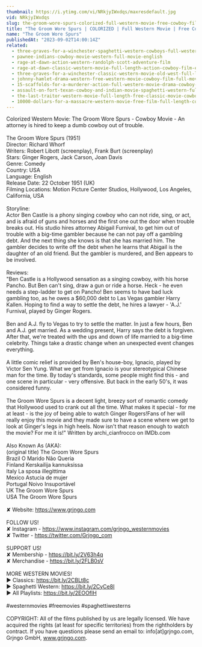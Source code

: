 ```yaml
---
thumbnail: https://i.ytimg.com/vi/NRkjyIWxdqs/maxresdefault.jpg
vid: NRkjyIWxdqs
slug: the-groom-wore-spurs-colorized-full-western-movie-free-cowboy-film
title: "The Groom Wore Spurs | COLORIZED | Full Western Movie | Free Cowboy Film"
name: "The Groom Wore Spurs"
publishedAt: "2023-09-02T14:00:14Z"
related:
  - three-graves-for-a-winchester-spaghetti-western-cowboys-full-western-movie
  - pawnee-indians-cowboy-movie-western-full-movie-english
  - rage-at-dawn-action-western-randolph-scott-adventure-film
  - rage-at-dawn-classic-western-movie-full-length-action-cowboy-film-english-drama
  - three-graves-for-a-winchester-classic-western-movie-old-west-full-length-english
  - johnny-hamlet-drama-western-free-western-movie-cowboy-film-full-movies
  - 15-scaffolds-for-a-murderer-action-full-western-movie-drama-cowboy-film-english
  - assault-on-fort-texan-cowboy-and-indian-movie-spaghetti-western-full-movie-western-movies
  - the-last-traitor-western-movie-full-length-free-classic-movie-cowboys-wild-west-films
  - 10000-dollars-for-a-massacre-western-movie-free-film-full-length-cowboy-films-english
---
```


Colorized Western Movie: The Groom Wore Spurs - Cowboy Movie - An attorney is hired to keep a dumb cowboy out of trouble.<br />
<br />
The Groom Wore Spurs (1951)<br />
Director: Richard Whorf<br />
Writers: Robert Libott (screenplay), Frank Burt (screenplay) <br />
Stars: Ginger Rogers, Jack Carson, Joan Davis<br />
Genre: Comedy <br />
Country: USA<br />
Language: English<br />
Release Date: 22 October 1951 (UK) <br />
Filming Locations: Motion Picture Center Studios, Hollywood, Los Angeles, California, USA<br />
<br />
Storyline:<br />
Actor Ben Castle is a phony singing cowboy who can not ride, sing, or act, and is afraid of guns and horses and the first one out the door when trouble breaks out. His studio hires attorney Abigail Furnival, to get him out of trouble with a big-time gambler because he can not pay off a gambling debt. And the next thing she knows is that she has married him. The gambler decides to write off the debt when he learns that Abigail is the daughter of an old friend. But the gambler is murdered, and Ben appears to be involved.<br />
<br />
Reviews:<br />
"Ben Castle is a Hollywood sensation as a singing cowboy, with his horse Pancho. But Ben can't sing, draw a gun or ride a horse. Heck - he even needs a step-ladder to get on Pancho! Ben seems to have bad luck gambling too, as he owes a $60,000 debt to Las Vegas gambler Harry Kallen. Hoping to find a way to settle the debt, he hires a lawyer - 'A.J.' Furnival, played by Ginger Rogers.<br />
<br />
Ben and A.J. fly to Vegas to try to settle the matter. In just a few hours, Ben and A.J. get married. As a wedding present, Harry says the debt is forgiven. After that, we're treated with the ups and down of life married to a big-time celebrity. Things take a drastic change when an unexpected event changes everything.<br />
<br />
A little comic relief is provided by Ben's house-boy, Ignacio, played by Victor Sen Yung. What we get from Ignacio is your stereotypical Chinese man for the time. By today's standards, some people might find this - and one scene in particular - very offensive. But back in the early 50's, it was considered funny.<br />
<br />
The Groom Wore Spurs is a decent light, breezy sort of romantic comedy that Hollywood used to crank out all the time. What makes it special - for me at least - is the joy of being able to watch Ginger Rogers!Fans of her will really enjoy this movie and they made sure to have a scene where we get to look at Ginger's legs in high heels. Now isn't that reason enough to watch the movie? For me it is!" Written by archi_cianfrocco on IMDb.com <br />
<br />
Also Known As (AKA):<br />
(original title) The Groom Wore Spurs<br />
Brazil O Marido Não Queria<br />
Finland Kerskailija kannuksissa<br />
Italy La sposa illegittima<br />
Mexico Astucia de mujer<br />
Portugal Noivo Insuportável<br />
UK The Groom Wore Spurs<br />
USA The Groom Wore Spurs<br />
<br />
✘ Website: https://www.grjngo.com<br />
<br />
FOLLOW US!<br />
✘ Instagram - https://www.instagram.com/grjngo_westernmovies<br />
✘ Twitter - https://twitter.com/Grjngo_com<br />
<br />
SUPPORT US!<br />
✘ Membership - https://bit.ly/2V63h4q<br />
✘ Merchandise - https://bit.ly/2FLB0sV<br />
<br />
MORE WESTERN MOVIES! <br />
► Classics: https://bit.ly/2CBLt8c <br />
► Spaghetti Western: https://bit.ly/2CyCe8I <br />
► All Playlists: https://bit.ly/2EOOfIH <br />
<br />
#westernmovies #freemovies #spaghettiwesterns<br />
<br />
COPYRIGHT: All of the films published by us are legally licensed. We have acquired the rights (at least for specific territories) from the rightholders by contract. If you have questions please send an email to: info[at]grjngo.com, Grjngo GmbH, www.grjngo.com.